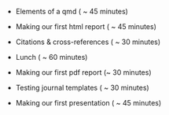 -   Elements of a qmd ( \~ 45 minutes)

-   Making our first html report ( \~ 45 minutes)

-   Citations & cross-references ( \~ 30 minutes)

-   Lunch ( \~ 60 minutes)

-   Making our first pdf report (\~ 30 minutes)

-   Testing journal templates ( \~ 30 minutes)

-   Making our first presentation ( \~ 45 minutes)
